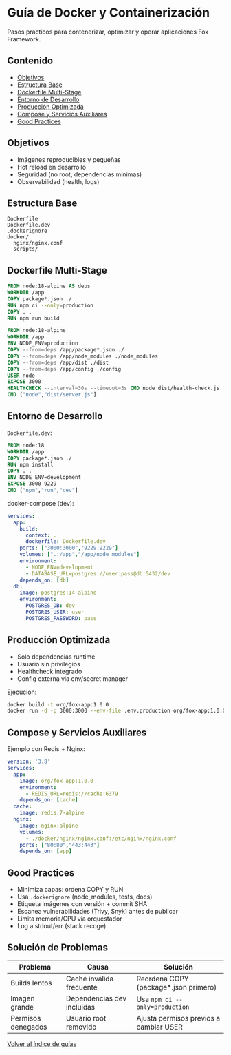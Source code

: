 # Guía de Docker y Containerización

Pasos prácticos para contenerizar, optimizar y operar aplicaciones Fox Framework.

## Contenido
- [Objetivos](#objetivos)
- [Estructura Base](#estructura-base)
- [Dockerfile Multi-Stage](#dockerfile-multi-stage)
- [Entorno de Desarrollo](#entorno-de-desarrollo)
- [Producción Optimizada](#producción-optimizada)
- [Compose y Servicios Auxiliares](#compose-y-servicios-auxiliares)
- [Good Practices](#good-practices)

## Objetivos
- Imágenes reproducibles y pequeñas
- Hot reload en desarrollo
- Seguridad (no root, dependencias mínimas)
- Observabilidad (health, logs)

## Estructura Base
```
Dockerfile
Dockerfile.dev
.dockerignore
docker/
  nginx/nginx.conf
  scripts/
```

## Dockerfile Multi-Stage

```dockerfile
FROM node:18-alpine AS deps
WORKDIR /app
COPY package*.json ./
RUN npm ci --only=production
COPY . .
RUN npm run build

FROM node:18-alpine
WORKDIR /app
ENV NODE_ENV=production
COPY --from=deps /app/package*.json ./
COPY --from=deps /app/node_modules ./node_modules
COPY --from=deps /app/dist ./dist
COPY --from=deps /app/config ./config
USER node
EXPOSE 3000
HEALTHCHECK --interval=30s --timeout=3s CMD node dist/health-check.js || exit 1
CMD ["node","dist/server.js"]
```

## Entorno de Desarrollo

`Dockerfile.dev`:
```dockerfile
FROM node:18
WORKDIR /app
COPY package*.json ./
RUN npm install
COPY . .
ENV NODE_ENV=development
EXPOSE 3000 9229
CMD ["npm","run","dev"]
```

docker-compose (dev):
```yaml
services:
  app:
    build:
      context: .
      dockerfile: Dockerfile.dev
    ports: ["3000:3000","9229:9229"]
    volumes: [".:/app","/app/node_modules"]
    environment:
      - NODE_ENV=development
      - DATABASE_URL=postgres://user:pass@db:5432/dev
    depends_on: [db]
  db:
    image: postgres:14-alpine
    environment:
      POSTGRES_DB: dev
      POSTGRES_USER: user
      POSTGRES_PASSWORD: pass
```

## Producción Optimizada

- Solo dependencias runtime
- Usuario sin privilegios
- Healthcheck integrado
- Config externa via env/secret manager

Ejecución:
```bash
docker build -t org/fox-app:1.0.0 .
docker run -d -p 3000:3000 --env-file .env.production org/fox-app:1.0.0
```

## Compose y Servicios Auxiliares

Ejemplo con Redis + Nginx:
```yaml
version: '3.8'
services:
  app:
    image: org/fox-app:1.0.0
    environment:
      - REDIS_URL=redis://cache:6379
    depends_on: [cache]
  cache:
    image: redis:7-alpine
  nginx:
    image: nginx:alpine
    volumes:
      - ./docker/nginx/nginx.conf:/etc/nginx/nginx.conf
    ports: ["80:80","443:443"]
    depends_on: [app]
```

## Good Practices

- Minimiza capas: ordena COPY y RUN
- Usa `.dockerignore` (node_modules, tests, docs)
- Etiqueta imágenes con versión + commit SHA
- Escanea vulnerabilidades (Trivy, Snyk) antes de publicar
- Limita memoria/CPU via orquestador
- Log a stdout/err (stack recoge)

## Solución de Problemas

| Problema | Causa | Solución |
|----------|-------|----------|
| Builds lentos | Caché inválida frecuente | Reordena COPY (package*.json primero) |
| Imagen grande | Dependencias dev incluidas | Usa `npm ci --only=production` |
| Permisos denegados | Usuario root removido | Ajusta permisos previos a cambiar USER |

[Volver al índice de guías](/guides)
